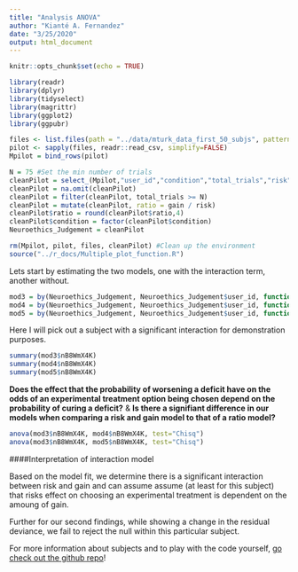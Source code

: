 ```yaml
---
title: "Analysis ANOVA"
author: "Kianté A. Fernandez"
date: "3/25/2020"
output: html_document
---
```


```r
knitr::opts_chunk$set(echo = TRUE)

library(readr)
library(dplyr)
library(tidyselect)
library(magrittr)
library(ggplot2)
library(ggpubr)

files <- list.files(path = "../data/mturk_data_first_50_subjs", pattern = "*.csv", full.names = T)
pilot <- sapply(files, readr::read_csv, simplify=FALSE) 
Mpilot = bind_rows(pilot)

N = 75 #Set the min number of trials
cleanPilot = select_(Mpilot,"user_id","condition","total_trials","risk","gain","no_effect", "experimental_treatment_selected")
cleanPilot = na.omit(cleanPilot)
cleanPilot = filter(cleanPilot, total_trials >= N)
cleanPilot = mutate(cleanPilot, ratio = gain / risk)
cleanPilot$ratio = round(cleanPilot$ratio,4)
cleanPilot$condition = factor(cleanPilot$condition)
Neuroethics_Judgement = cleanPilot

rm(Mpilot, pilot, files, cleanPilot) #Clean up the environment
source("../r_docs/Multiple_plot_function.R")
```

Lets start by estimating the two models, one with the interaction term, another without. 

```r
mod3 = by(Neuroethics_Judgement, Neuroethics_Judgement$user_id, function(x) glm(experimental_treatment_selected ~ risk + gain, data = x, family = binomial(link = "logit"),control=glm.control(maxit=50)))
mod4 = by(Neuroethics_Judgement, Neuroethics_Judgement$user_id, function(x) glm(experimental_treatment_selected ~ risk + gain + risk*gain, data = x, family = binomial(link = "logit"),control=glm.control(maxit=50)))
mod5 = by(Neuroethics_Judgement, Neuroethics_Judgement$user_id, function(x) glm(experimental_treatment_selected ~ ratio, data = x, family = binomial(link = "logit"),control=glm.control(maxit=50)))

```
Here I will pick out a subject with a significant interaction for demonstration purposes. 
```r
summary(mod3$nB8WmX4K)
summary(mod4$nB8WmX4K)
summary(mod5$nB8WmX4K)

```
**Does the effect that the probability of worsening a deficit have on the odds of an experimental treatment option being chosen depend on the probability of curing a deficit?**
&
**Is there a signifiant difference in our models when comparing a risk and gain model to that of a ratio model?**

```r
anova(mod3$nB8WmX4K, mod4$nB8WmX4K, test="Chisq")
anova(mod3$nB8WmX4K, mod5$nB8WmX4K, test="Chisq")

```

####Interpretation of interaction model

Based on the model fit, we determine there is a significant interaction between risk and gain and can assume assume (at least for this subject) that risks effect on choosing an experimental treatment is dependent on the amoung of gain. 

Further for our second findings, while showing a change in the residual deviance, we fail to reject the null within this particular subject.



For more information about subjects and to play with the code yourself, [go check out the github repo](https://github.com/kiante-fernandez/RiskBenefit_Neuroethics)! 